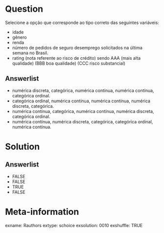 
Question
========

Selecione a opção que corresponde ao tipo correto das seguintes variáveis: 

- idade
- gênero
- renda
- número de pedidos de seguro desemprego solicitados na última semana
  no Brasil.
- rating (nota referente ao risco de crédito) sendo AAA (mais alta 
qualidade) (BBB boa qualidade) (CCC risco substancial)

Answerlist
----------

* numérica discreta, categórica, numérica contínua, numérica contínua,  
  categórica ordinal.
* categórica ordinal, numérica contínua, numérica contínua, numérica discreta,   categórica.
* numérica contínua, categórica, numérica contínua, numérica discreta,    
  categórica ordinal.
* numérica contínua, numérica discreta, categórica, categórica ordinal,   
  numérica contínua.
 



Solution
================



Answerlist
----------
* FALSE 
* FALSE
* TRUE
* FALSE



Meta-information
================
exname: Rauthors
extype: schoice
exsolution: 0010
exshuffle: TRUE

